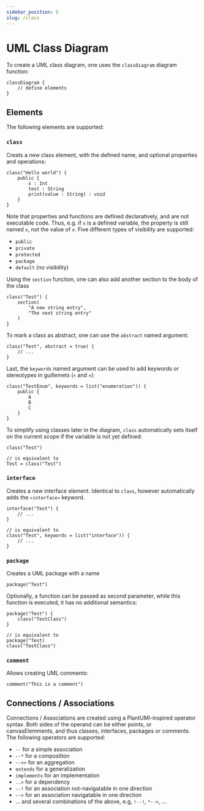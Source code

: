 ```yaml
---
sidebar_position: 5
slug: /class
---
```


# UML Class Diagram
To create a UML class diagram, one uses the `classDiagram` diagram function:
```
classDiagram {
    // define elements
}
```

## Elements
The following elements are supported:
### `class`
Creats a new class element, with the defined name, and optional properties and operations:
```
class("Hello world") {
    public {
        x : Int
        test : String
        print(value : String) : void
    }
}
```
Note that properties and functions are defined declaratively, and are not executable code.
Thus, e.g. if `x` is a defined variable, the property is still named `x`, not the value of `x`.
Five different types of visibility are supported:
- `public`
- `private`
- `protected`
- `package`
- `default` (no visibility)

Using the `section` function, one can also add another section to the body of the class
```
class("Test") {
    section(
        "A new string entry",
        "The next string entry"
    )
}
```
To mark a class as abstract, one can use the `abstract` named argument:
```
class("Test", abstract = true) {
    // ...
}
```
Last, the `keywords` named argument can be used to add keywords or stereotypes in guillemets (`«` and `»`):
```
class("TestEnum", keywords = list("enumeration")) {
    public {
        A
        B
        C
    }
}
```
To simplify using classes later in the diagram, `class` automatically sets itself on the current scope if the variable is not yet defined:
```
class("Test")

// is equivalent to
Test = class("Test")
```

### `interface`
Creates a new interface element.
Identical to `class`, however automatically adds the `«interface»` keyword.
```
interface("Test") {
    // ...
}

// is equivalent to
class("Test", keywords = list("interface")) {
    // ...
}
```

### `package`
Creates a UML package with a name
```
package("Test")
```
Optionally, a function can be passed as second parameter, while this function is executed, it has no additional semantics:
```
package("Test") {
    class("TestClass")
}

// is equivalent to
package("Test)
class("TestClass")
```

### `comment`
Allows creating UML comments:
```
comment("This is a comment")
```

## Connections / Associations
Connections / Associations are created using a PlantUMl-inspired operator syntax.
Both sides of the operand can be either points, or canvasElemments, and thus classes, interfaces, packages or comments.
The following operators are supported:
- `--` for a simple association
- `--*` for a composition
- `--<>` for an aggregation
- `extends` for a generalization
- `implements` for an implementation
- `..>` for a dependency
- `--!` for an association not-navigatable in one direction
- `-->` for an association navigatable in one direction
- ... and several combinations of the above, e.g, `!--!`, `*-->`, ...

